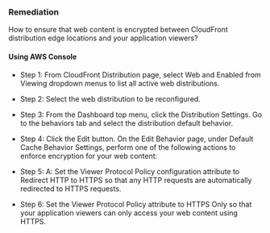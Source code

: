### Remediation

How to ensure that web content is encrypted between CloudFront distribution edge locations and your application viewers?

#### Using AWS Console

- Step 1: From CloudFront Distribution page, select Web and Enabled from Viewing dropdown menus to list all active web distributions.

- Step 2: Select the web distribution to be reconfigured.

- Step 3: From the Dashboard top menu, click the Distribution Settings. Go to the behaviors tab and select the distribution default behavior.

- Step 4: Click the Edit button. On the Edit Behavior page, under Default Cache Behavior Settings, perform one of the following actions to enforce encryption for your web content:

- Step 5: A: Set the Viewer Protocol Policy configuration attribute to Redirect HTTP to HTTPS so that any HTTP requests are automatically redirected to HTTPS requests.
- Step 6: Set the Viewer Protocol Policy attribute to HTTPS Only so that your application viewers can only access your web content using HTTPS.
